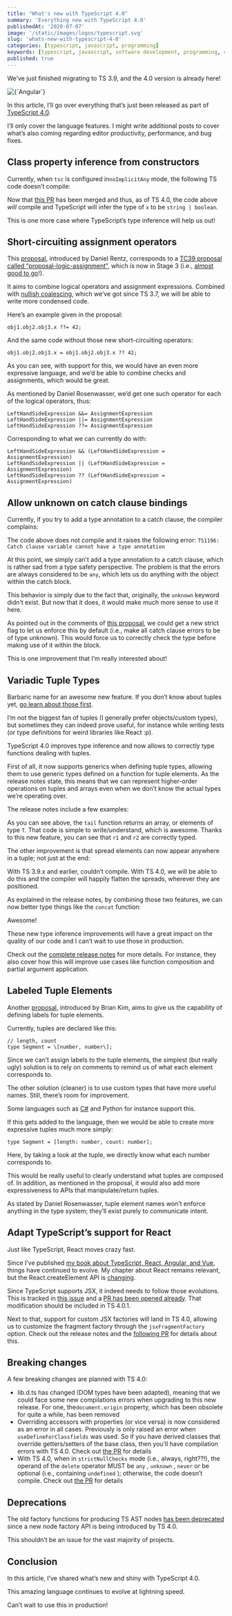 ```yaml
---
title: "What's new with TypeScript 4.0"
summary: 'Everything new with TypeScript 4.0'
publishedAt: '2020-07-07'
image: '/static/images/logos/typescript.svg'
slug: 'whats-new-with-typescript-4-0'
categories: [typescript, javascript, programming]
keywords: [typescript, javascript, software development, programming, coding]
published: true
---
```


We’ve just finished migrating to TS 3.9, and the 4.0 version is already here!

<BlogPostCenteredContent>
  <Image
    alt={`Angular`}
    src={`/static/images/logos/typescript.svg`}
    width={400}
    height={400}
    priority
  />
</BlogPostCenteredContent>

In this article, I’ll go over everything that’s just been released as part of [TypeScript 4.0](https://devblogs.microsoft.com/typescript/announcing-typescript-4-0/).

I’ll only cover the language features. I might write additional posts to cover what’s also coming regarding editor productivity, performance, and bug fixes.

## Class property inference from constructors

Currently, when `tsc` is configured in`noImplicitAny` mode, the following TS code doesn’t compile:

<Gist gistLink="dsebastien/47f4caf69371aebbb9e42115dfe1cb10" />

Now that [this PR](https://github.com/microsoft/TypeScript/pull/37920) has been merged and thus, as of TS 4.0, the code above _will_ compile and TypeScript will infer the type of `x` to be `string | boolean`.

This is one more case where TypeScript’s type inference will help us out!

## Short-circuiting assignment operators

This [proposal](https://github.com/microsoft/TypeScript/issues/37255), introduced by Daniel Rentz, corresponds to a [TC39 proposal called “proposal-logic-assignment”](https://github.com/tc39/proposal-logical-assignment), which is now in Stage 3 (i.e., [almost good to go](https://tc39.es/process-document/)!).

It aims to combine logical operators and assignment expressions. Combined with [nullish coalescing](https://www.typescriptlang.org/docs/handbook/release-notes/typescript-3-7.html#nullish-coalescing), which we’ve got since TS 3.7, we will be able to write more condensed code.

Here’s an example given in the proposal:

```
obj1.obj2.obj3.x ??= 42;
```

And the same code without those new short-circuiting operators:

```
obj1.obj2.obj3.x = obj1.obj2.obj3.x ?? 42;
```

As you can see, with support for this, we would have an even more expressive language, and we’d be able to combine checks and assignments, which would be great.

As mentioned by Daniel Rosenwasser, we’d get one such operator for each of the logical operators, thus:

```
LeftHandSideExpression &&= AssignmentExpression
LeftHandSideExpression ||= AssignmentExpression
LeftHandSideExpression ??= AssignmentExpression
```

Corresponding to what we can currently do with:

```
LeftHandSideExpression && (LeftHandSideExpression = AssignmentExpression)
LeftHandSideExpression || (LeftHandSideExpression = AssignmentExpression)
LeftHandSideExpression ?? (LeftHandSideExpression = AssignmentExpression)
```

## Allow unknown on catch clause bindings

Currently, if you try to add a type annotation to a catch clause, the compiler complains:

<Gist gistLink="dsebastien/0cfc3b8528b2cb8e96b3b1043fa411a7" />

The code above does not compile and it raises the following error: `TS1196: Catch clause variable cannot have a type annotation`

At this point, we simply can’t add a type annotation to a catch clause, which is rather sad from a type safety perspective. The problem is that the errors are always considered to be `any`, which lets us do anything with the object within the catch block.

This behavior is simply due to the fact that, originally, the `unknown` keyword didn’t exist. But now that it does, it would make much more sense to use it here.

As pointed out in the comments of [this proposal](https://github.com/microsoft/TypeScript/issues/36775), we could get a new strict flag to let us enforce this by default (i.e., make all catch clause errors to be of type unknown). This would force us to correctly check the type before making use of it within the block.

This is one improvement that I’m really interested about!

## Variadic Tuple Types

Barbaric name for an awesome new feature. If you don’t know about tuples yet, [go learn about those first](https://www.typescriptlang.org/docs/handbook/basic-types.html#tuple).

I’m not the biggest fan of tuples (I generally prefer objects/custom types), but sometimes they can indeed prove useful, for instance while writing tests (or type definitions for weird libraries like React :p).

TypeScript 4.0 improves type inference and now allows to correctly type functions dealing with tuples.

First of all, it now supports generics when defining tuple types, allowing them to use generic types defined on a function for tuple elements. As the release notes state, this means that we can represent higher-order operations on tuples and arrays even when we don’t know the actual types we’re operating over.

The release notes include a few examples:

<Gist gistLink="dsebastien/d87a9b1a6a7a225318c6891e65fa7667" />

As you can see above, the `tail` function returns an array, or elements of type `T`. That code is simple to write/understand, which is awesome. Thanks to this new feature, you can see that `r1` and `r2` are correctly typed.

The other improvement is that spread elements can now appear anywhere in a tuple; not just at the end:

<Gist gistLink="dsebastien/a7a8efdf4506f6417e113f4cdac7be93" />

With TS 3.9.x and earlier, couldn’t compile. With TS 4.0, we will be able to do this and the compiler will happily flatten the spreads, wherever they are positioned.

As explained in the release notes, by combining those two features, we can now better type things like the `concat` function:

<Gist gistLink="dsebastien/31b40d3ef52b4bfa849ce6cd6fcb92f3" />

Awesome!

These new type inference improvements will have a great impact on the quality of our code and I can’t wait to use those in production.

Check out the [complete release notes](https://devblogs.microsoft.com/typescript/announcing-typescript-4-0-beta/) for more details. For instance, they also cover how this will improve use cases like function composition and partial argument application.

## Labeled Tuple Elements

Another [proposal](https://github.com/Microsoft/TypeScript/issues/28259), introduced by Brian Kim, aims to give us the capability of defining labels for tuple elements.

Currently, tuples are declared like this:

```
// length, count
type Segment = \[number, number\];
```

Since we can’t assign labels to the tuple elements, the simplest (but really ugly) solution is to rely on comments to remind us of what each element corresponds to.

The other solution (cleaner) is to use custom types that have more useful names. Still, there’s room for improvement.

Some languages such as [C#](https://docs.microsoft.com/en-us/dotnet/csharp/tuples#named-and-unnamed-tuples) and Python for instance support this.

If this gets added to the language, then we would be able to create more expressive tuples much more simply:

```
type Segment = [length: number, count: number];
```

Here, by taking a look at the tuple, we directly know what each number corresponds to.

This would be really useful to clearly understand what tuples are composed of. In addition, as mentioned in the proposal, it would also add more expressiveness to APIs that manipulate/return tuples.

As stated by Daniel Rosenwasser, tuple element names won’t enforce anything in the type system; they’ll exist purely to communicate intent.

## Adapt TypeScript’s support for React

Just like TypeScript, React moves crazy fast.

Since I’ve published [my book about TypeScript, React, Angular, and Vue](https://www.amazon.com/gp/product/B081FB89BL?pf_rd_r=F02ZS5HWMKCHHHY5N0JB&pf_rd_p=6fc81c8c-2a38-41c6-a68a-f78c79e7253f), things have continued to evolve. My chapter about React remains relevant, but the React.createElement API is [changing](https://github.com/reactjs/rfcs/blob/createlement-rfc/text/0000-create-element-changes.md).

Since TypeScript supports JSX, it indeed needs to follow those evolutions. This is tracked in [this issue](https://github.com/microsoft/TypeScript/issues/34547) and a [PR has been opened already](https://github.com/microsoft/TypeScript/pull/39199). That modification should be included in TS 4.0.1.

Next to that, support for custom JSX factories will land in TS 4.0, allowing us to customize the fragment factory through the `jsxFragmentFactory` option. Check out the release notes and the [following PR](https://github.com/microsoft/TypeScript/pull/38720) for details about this.

## Breaking changes

A few breaking changes are planned with TS 4.0:

* lib.d.ts has changed (DOM types have been adapted), meaning that we could face some new compilations errors when upgrading to this new release. For one, the`document.origin` property, which has been obsolete for quite a while, has been removed
* Overriding accessors with properties (or vice versa) is now considered as an error in all cases. Previously is only raised an error when `useDefineForClassfields` was used. So if you have derived classes that override getters/setters of the base class, then you’ll have compilation errors with TS 4.0. Check out [the PR](https://github.com/microsoft/TypeScript/pull/37894) for details
* With TS 4.0, when in `strictNullChecks` mode (i.e., always, right??!), the operand of the `delete` operator MUST be `any` , `unknown` , `never` or be optional (i.e., containing `undefined` ); otherwise, the code doesn’t compile. Check out [the PR](https://github.com/microsoft/TypeScript/pull/37921) for details

## Deprecations

The old factory functions for producing TS AST nodes [has been deprecated](https://github.com/microsoft/TypeScript/pull/35282) since a new node factory API is being introduced by TS 4.0.

This shouldn’t be an issue for the vast majority of projects.

## Conclusion

In this article, I’ve shared what’s new and shiny with TypeScript 4.0.

This amazing language continues to evolve at lightning speed.

Can’t wait to use this in production!

<BlogPostSignature />
